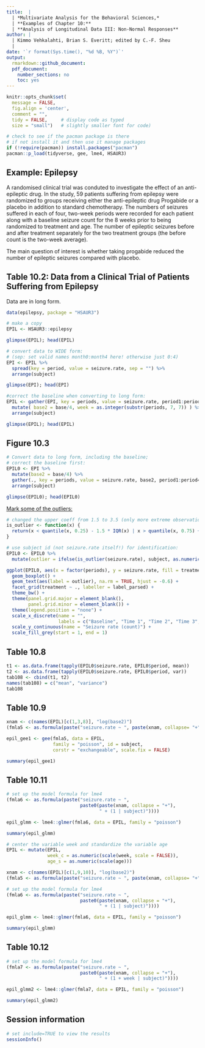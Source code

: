 ```yaml
---
title:  |  
  | *Multivariate Analysis for the Behavioral Sciences,*
  | **Examples of Chapter 10:**
  | **Analysis of Longitudinal Data III: Non-Normal Responses**
author: |
  | Kimmo Vehkalahti, Brian S. Everitt; edited by C.-F. Sheu
  |
date: '`r format(Sys.time(), "%d %B, %Y")`'
output: 
  rmarkdown::github_document:
  pdf_document:
    number_sections: no
    toc: yes
---
```


```r
knitr::opts_chunk$set(
  message = FALSE,
  fig.align = 'center',
  comment = "",
  tidy = FALSE,     # display code as typed
  size = "small")   # slightly smaller font for code)
```


```r
# check to see if the pacman package is there
# if not install it and then use it manage packages
if (!require(pacman)) install.packages("pacman")
pacman::p_load(tidyverse, gee, lme4, HSAUR3)
```

\pagebreak

## Example: Epilepsy

A randomised clinical trial was conduted to investigate the effect of an anti-epileptic drug.
In the study, 59 patients suffering from epilepsy were randomized to groups receiving either the anti-epileptic drug Progabide or a placebo in addition to standard chemotherapy. The numbers of seizures suffered in each of four, two-week periods were recorded for each patient along with a baseline seizure count for the 8 weeks prior to being randomized to treatment and age. 
The number of epileptic seizures before and after treatment
separately for the two treatment groups (the before count is the two-week
average).

The main question of interest is whether taking progabide reduced the number of epileptic seizures compared with placebo.


\pagebreak

## Table 10.2: Data from a Clinical Trial of Patients Suffering from Epilepsy

Data are in long form.

```r
data(epilepsy, package = "HSAUR3")
```

```r
# make a copy
EPIL <- HSAUR3::epilepsy 
```

```r
glimpse(EPIL); head(EPIL)
```

```r
# convert data to WIDE form:
# (sep: set valid names month0:month4 here! otherwise just 0:4)
EPI <- EPIL %>% 
  spread(key = period, value = seizure.rate, sep = "") %>% 
  arrange(subject)
```

```r
glimpse(EPI); head(EPI)
```

```r
#correct the baseline when converting to long form:
EPIL <- gather(EPI, key = periods, value = seizure.rate, period1:period4) %>%
  mutate( base2 = base/4, week = as.integer(substr(periods, 7, 7)) ) %>% 
  arrange(subject)
```

```r
glimpse(EPIL); head(EPIL)
```

\pagebreak

## Figure 10.3

```r
# Convert data to long form, including the baseline;
# correct the baseline first:
EPIL0 <- EPI %>% 
  mutate(base2 = base/4) %>%
  gather(., key = periods, value = seizure.rate, base2, period1:period4) %>% 
  arrange(subject)
```

```r
glimpse(EPIL0); head(EPIL0)
```

[Mark some of the outliers:](https://stackoverflow.com/questions/33524669/labeling-outliers-of-boxplots-in-r)

```r
# changed the upper coeff from 1.5 to 3.5 (only more extreme observations highlighted)
is_outlier <- function(x) {
  return(x < quantile(x, 0.25) - 1.5 * IQR(x) | x > quantile(x, 0.75) + 3.5 * IQR(x))
}
```

```r
# use subject id (not seizure.rate itself!) for identification:
EPIL0 <- EPIL0 %>%
  mutate(outlier = ifelse(is_outlier(seizure.rate), subject, as.numeric(NA)))
```

```r
ggplot(EPIL0, aes(x = factor(periods), y = seizure.rate, fill = treatment)) + 
  geom_boxplot() + 
  geom_text(aes(label = outlier), na.rm = TRUE, hjust = -0.6) +
  facet_grid(treatment ~ ., labeller = label_parsed) + 
  theme_bw() + 
  theme(panel.grid.major = element_blank(), 
        panel.grid.minor = element_blank()) +
  theme(legend.position = "none") + 
  scale_x_discrete(name = "", 
                   labels = c("Baseline", "Time 1", "Time 2", "Time 3", "Time 4")) + 
  scale_y_continuous(name = "Seizure rate (count)") +
  scale_fill_grey(start = 1, end = 1) 
```

## Table 10.8

```r
t1 <- as.data.frame(tapply(EPIL0$seizure.rate, EPIL0$period, mean))
t2 <- as.data.frame(tapply(EPIL0$seizure.rate, EPIL0$period, var))
tab108 <- cbind(t1, t2)
names(tab108) = c("mean", "variance")
tab108
```

\pagebreak

## Table 10.9

```r
xnam <- c(names(EPIL)[c(1,3,8)], "log(base2)")
(fmla5 <- as.formula(paste("seizure.rate ~ ", paste(xnam, collapse= "+"))))
```


```r
epil_gee1 <- gee(fmla5, data = EPIL, 
                 family = "poisson", id = subject, 
                 corstr = "exchangeable", scale.fix = FALSE)
```

```r
summary(epil_gee1)
```

\pagebreak

## Table 10.11

```r
# set up the model formula for lme4
(fmla6 <- as.formula(paste("seizure.rate ~ ", 
                           paste0(paste(xnam, collapse = "+"), 
                                  " + (1 | subject)"))))

```

```r
epil_glmm <- lme4::glmer(fmla6, data = EPIL, family = "poisson")
```

```r
summary(epil_glmm)
```

```r
# center the variable week and standardize the variable age
EPIL <- mutate(EPIL, 
               week_c = as.numeric(scale(week, scale = FALSE)), 
               age_s = as.numeric(scale(age))) 
```

```r
xnam <- c(names(EPIL)[c(1,9,10)], "log(base2)")
(fmla5 <- as.formula(paste("seizure.rate ~ ", paste(xnam, collapse= "+"))))
```

```r
# set up the model formula for lme4
(fmla6 <- as.formula(paste("seizure.rate ~ ", 
                           paste0(paste(xnam, collapse = "+"), 
                                  " + (1 | subject)"))))

```

```r
epil_glmm <- lme4::glmer(fmla6, data = EPIL, family = "poisson")
```

```r
summary(epil_glmm)
```

\pagebreak

## Table 10.12

```r
# set up the model formula for lme4
(fmla7 <- as.formula(paste("seizure.rate ~ ", 
                           paste0(paste(xnam, collapse = "+"), 
                                  " + (1 + week | subject)"))))

```

```r
epil_glmm2 <- lme4::glmer(fmla7, data = EPIL, family = "poisson")
```

```r
summary(epil_glmm2)
```

\pagebreak

## Session information

```r
# set include=TRUE to view the results
sessionInfo()
```